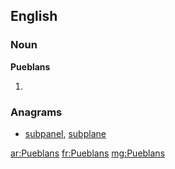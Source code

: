 ==English==

===Noun===
'''Pueblans'''

# {{plural of|[[Pueblan]]}}

===Anagrams===
* [[subpanel#English|subpanel]], [[subplane#English|subplane]]

[[ar:Pueblans]]
[[fr:Pueblans]]
[[mg:Pueblans]]